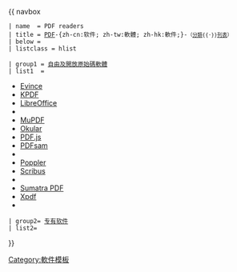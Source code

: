 {{ navbox
 | name  = PDF readers
 | title = [[PDF]]-{zh-cn:软件; zh-tw:軟體; zh-hk:軟件;}-<small>（[[:Category:PDF閱讀器|分類]]{{·}}[[PDF軟體列表|列表]]）</small>
 | below = 
 | listclass = hlist

 | group1 = [[自由及開放原始碼軟體]]
 | list1  =
* [[Evince]]
* [[KPDF]]
* [[LibreOffice]]
* {{tsl|en|LibHaru|LibHaru}}
* [[MuPDF]]
* [[Okular]]
* [[PDF.js]]
* [[PDFsam]]
* {{tsl|en|podofo|podofo}}
* [[Poppler]]
* [[Scribus]]
* {{tsl|en|Skim (software)|Skim (软件)|Skim}}
* [[Sumatra PDF]]
* [[Xpdf]]
* {{tsl|en|Zathura (document viewer)|Zathura (文档查看器)|Zathura}}

 | group2= [[专有软件]]
 | list2= {{Navbox|subgroup |
 | group2 = [[免費軟體]]
 | list2  =
* [[福昕阅读器|Foxit Reader]]
* [[PDF-XChange Viewer]]
* {{tsl|en|STDU Viewer|STDU Viewer}}

 | group3 = [[商业软件]]
 | list3  =
* [[Adobe Acrobat]]
* {{tsl|en|Nitro PDF|Nitro PDF}}
* {{tsl|en|PDF Signer|PDF Signer}}
* {{tsl|en|Pdfvue|Pdfvue}}
* [[預覽程式|Preview]]
* [[WPS Office]]
* {{tsl|en|PDF Studio|PDF Studio}}
}}
}}<noinclude>[[Category:軟件模板]]</noinclude>